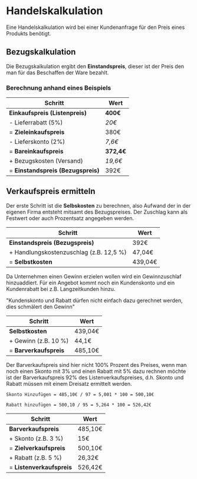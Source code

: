 # Handelskalkulation

Eine Handelskalkulation wird bei einer Kundenanfrage für den Preis eines Produkts benötigt.

## Bezugskalkulation

Die Bezugskalkulation ergibt den **Einstandspreis**, dieser ist der Preis den man für das Beschaffen der Ware bezahlt.

### Berechnung anhand eines Beispiels

| Schritt                            | Wert       |
| ---------------------------------- | ---------- |
| **Einkaufspreis (Listenpreis)**    | **400€**   |
| - Lieferrabatt (5%)                | _20€_      |
| = **Zieleinkaufspreis**            | 380€       |
| - Lieferskonto (2%)                | _7,6€_     |
| = **Bareinkaufspreis**             | **372,4€** |
| + Bezugskosten (Versand)           | _19,6€_    |
| = **Einstandspreis (Bezugspreis)** | 392€       |

## Verkaufspreis ermitteln

Der erste Schritt ist die **Selbskosten** zu berechnen, also Aufwand der in der eigenen Firma entsteht mitsamt des Bezugspreises. Der Zuschlag kann als Festwert oder auch Prozentsatz angegeben werden.

| Schritt                                 | Wert    |
| --------------------------------------- | ------- |
| **Einstandspreis (Bezugspreis)**        | 392€    |
| + Handlungskostenzuschlag (z.B. 12,5 %) | 47,04€  |
| = **Selbstkosten**                      | 439,04€ |

Da Unternehmen einen Gewinn erzielen wollen wird ein Gewinnzuschlaf hinzuaddiert. Für ein Angebot kommt noch ein Kundenskonto und ein Kundenrabatt bei z.B. Langzeitkunden hinzu.


<CalloutExport>
  "Kundenskonto und Rabatt dürfen nicht einfach dazu gerechnet werden, dies
  schmälert den Gewinn"
</CalloutExport>

| Schritt                | Wert    |
| ---------------------- | ------- |
| **Selbstkosten**       | 439,04€ |
| + Gewinn (z.B. 10 %)   | 44,1€   |
| = **Barverkaufspreis** | 485,10€ |

Der Barverkaufspreis sind hier nicht 100% Prozent des Preises, wenn man noch einen Skonto mit 3% und einen Rabatt mit 5% dazu rechnen möchte ist der Barverkaufspreis 92% des Listenverkaufspreises, d.h. Skonto und Rabatt müssen mit einem Dreisatz ermittelt werden.

`Skonto Hinzufügen = 485,10€ / 97 = 5,001 * 100 = 500,10€`

`Rabatt hinzufügen = 500,10 / 95 = 5,264 * 100 = 526,42€`

| Schritt                   | Wert    |
| ------------------------- | ------- |
| **Barverkaufspreis**      | 485,10€ |
| + Skonto (z.B. 3 %)       | 15€     |
| = **Zielverkaufspreis**   | 500,10€ |
| + Rabatt (z.B. 5 %)       | 26,32€  |
| = **Listenverkaufspreis** | 526,42€ |
